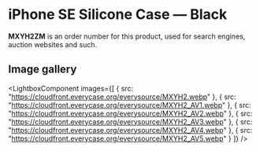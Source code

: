 
# iPhone SE Silicone Case — Black

<Callout type='info' emoji='👉🏻'>**MXYH2ZM** is an order number for this product, used for search engines, auction websites and such.</Callout>

## Image gallery

<LightboxComponent
    images={[
      {
        src: "https://cloudfront.everycase.org/everysource/MXYH2.webp"
      },
      {
        src: "https://cloudfront.everycase.org/everysource/MXYH2_AV1.webp"
      },
      {
        src: "https://cloudfront.everycase.org/everysource/MXYH2_AV2.webp"
      },
      {
        src: "https://cloudfront.everycase.org/everysource/MXYH2_AV3.webp"
      },
      {
        src: "https://cloudfront.everycase.org/everysource/MXYH2_AV4.webp"
      },
      {
        src: "https://cloudfront.everycase.org/everysource/MXYH2_AV5.webp"
      }
    ]}
  />
